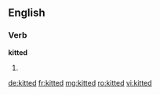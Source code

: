 ==English==

===Verb===
'''kitted'''

# {{past of|kit}}

[[de:kitted]]
[[fr:kitted]]
[[mg:kitted]]
[[ro:kitted]]
[[vi:kitted]]